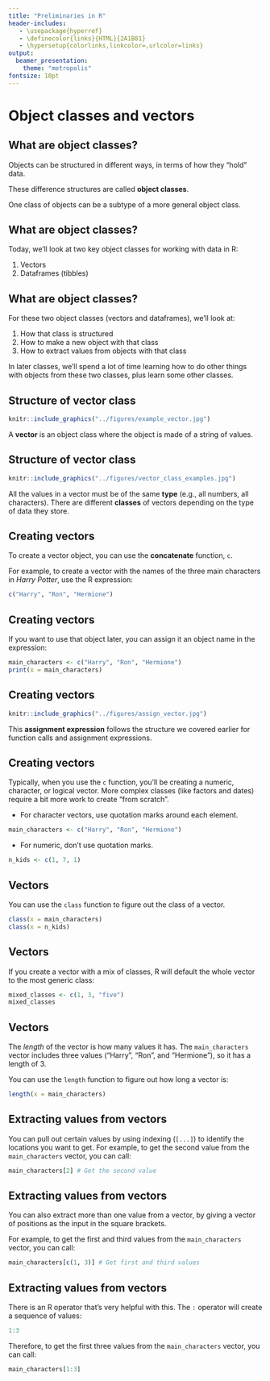 ```yaml
---
title: "Preliminaries in R"
header-includes:
   - \usepackage{hyperref}
   - \definecolor{links}{HTML}{2A1B81}
   - \hypersetup{colorlinks,linkcolor=,urlcolor=links}
output: 
  beamer_presentation:
    theme: "metropolis"
fontsize: 10pt
---
```


# Object classes and vectors

## What are object classes?

Objects can be structured in different ways, in terms of how they "hold" data.

These difference structures are called **object classes**.

One class of objects can be a subtype of a more general object class.

## What are object classes?

Today, we'll look at two key object classes for working with data in R: 

1. Vectors
2. Dataframes (tibbles)

## What are object classes?

For these two object classes (vectors and dataframes), we'll look at: 

1. How that class is structured
2. How to make a new object with that class
3. How to extract values from objects with that class

In later classes, we'll spend a lot of time learning how to do other things
with objects from these two classes, plus learn some other classes.

## Structure of vector class

```r
knitr::include_graphics("../figures/example_vector.jpg")
```

A **vector** is an object class where the object is made of a string of values.

## Structure of vector class

```r
knitr::include_graphics("../figures/vector_class_examples.jpg")
```

All the values in a vector must be of the same **type** (e.g., all numbers, all
characters). There are different **classes** of vectors depending on the type
of data they store.

## Creating vectors

To create a vector object, you can use the **concatenate** function, `c`.

For example, to create a vector with the names of the three main characters 
in *Harry Potter*, use the R expression:

```r
c("Harry", "Ron", "Hermione")
```

## Creating vectors

If you want to use that object later, you can assign it an object name in the expression: 

```r
main_characters <- c("Harry", "Ron", "Hermione")
print(x = main_characters)
```

## Creating vectors

```r
knitr::include_graphics("../figures/assign_vector.jpg")
```

This **assignment expression** follows the structure we covered earlier for
function calls and assignment expressions.

## Creating vectors

Typically, when you use the `c` function, you'll be creating a numeric,
character, or logical vector. More complex classes (like factors and dates)
require a bit more work to create "from scratch".

- For character vectors, use quotation marks around each element. 

```r
main_characters <- c("Harry", "Ron", "Hermione")
```

- For numeric, don't use quotation marks. 

```r
n_kids <- c(1, 7, 1)
```

## Vectors

You can use the `class` function to figure out the class of a vector. 

```r
class(x = main_characters)
class(x = n_kids)
```

## Vectors

If you create a vector with a mix of classes, R will default the whole vector to
the most generic class:

```r
mixed_classes <- c(1, 3, "five")
mixed_classes
```

## Vectors

The *length* of the vector is how many values it has. The 
`main_characters` vector includes three values ("Harry", "Ron", and "Hermione"),
so it has a length of 3.

You can use the `length` function to figure out how long a vector is:

```r
length(x = main_characters)
```

## Extracting values from vectors

You can pull out certain values by using indexing (`[...]`) to identify the
locations you want to get. For example, to get the second value from the `main_characters` 
vector, you can call:

```r
main_characters[2] # Get the second value
```

## Extracting values from vectors

You can also extract more than one value from a vector, by giving a vector
of positions as the input in the square brackets. 

For example, to get the first and third values from the `main_characters` 
vector, you can call:

```r
main_characters[c(1, 3)] # Get first and third values
```

## Extracting values from vectors

There is an R operator that's very helpful with this. The `:` operator
will create a sequence of values: 

```r
1:3
```

Therefore, to get the first three values from the `main_characters` 
vector, you can call:

```r
main_characters[1:3] 
```

